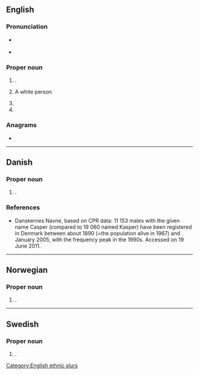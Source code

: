 ==English==
{{wp|Casper (disambiguation)}}

===Pronunciation===
* {{a|GA}} {{IPA|en|/ˈkæspɚ/}}
* {{audio|en|En-au-Casper.ogg|Audio (AU)}}

===Proper noun===
{{en-proper noun}}

# {{given name|en|male|from=Old Persian|usage=occasional|var=Caspar}}.
# {{lb|en|offensive|slang}} A white person
# {{place|en|city/county seat|co/Natrona County|s/Wyoming|c/USA}}
# {{place|en|mountain|s/Wyoming}}

===Anagrams===
* {{anagrams|en|a=aceprs|Pacers|Scaper|capers|crapes|e-scrap|escarp|pacers|parsec|recaps|scaper|scrape|secpar|spacer}}

[[Category:English ethnic slurs]]

----

==Danish==

===Proper noun===
{{da-proper noun}}

# {{given name|da|male|var=Kasper}}.

===References===
* [http://www.danskernesnavne.navneforskning.ku.dk/ ] Danskernes Navne, based on CPR data: 11 153 males with the given name Casper (compared to 19 060 named Kasper) have been registered in Denmark between about 1890 (=the population alive in 1967) and January 2005, with the frequency peak in the 1990s. Accessed on 19 June 2011.

----

==Norwegian==

===Proper noun===
{{no-proper noun}}

# {{given name|no|male|var=Kasper}}.

----

==Swedish==

===Proper noun===
{{sv-proper noun|c}}

# {{given name|sv|male|var=Kasper}}.